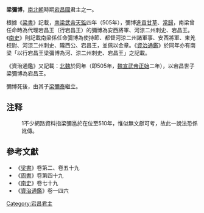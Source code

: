 '''梁彌博'''，[[南北朝|南北朝]]時期[[宕昌國|宕昌國]]君主之一。

根據《[[梁書|梁書]]》記載，[[梁_(南朝)|南梁]][[梁武帝|武帝]][[天監|天監]]四年（505年），彌博[[朝貢|進貢]][[甘草|甘草]]、[[當歸|當歸]]，南梁曾任命時為代理宕昌王（行宕昌王）的彌博為安西將軍、河涼二州刺史、宕昌王。《[[南史|南史]]》則記載南梁係任命彌博為使持節、都督河涼二州諸軍事、安西將軍、東羌校尉、河涼二州刺史、隴西公、宕昌王，並佩以金章。《[[資治通鑑|資治通鑑]]》於同年亦有南梁「以行宕昌王梁彌博為河、涼二州刺史、宕昌王」之記載。

《資治通鑑》又記載：[[北魏|北魏]]於同年（即505年，[[魏宣武帝|魏宣武帝]][[正始_(北魏)|正始]]二年），以宕昌世子梁彌博為宕昌王。

彌博死後{{ref|1}}，由其子[[梁彌泰|梁彌泰]]繼立。

== 注释 ==

:1{{note|1}}不少網路資料指梁彌邕於在位至510年，惟似無文獻可考，故此一說法恐係訛傳。

==參考文獻==
*《[[梁書|梁書]]》卷第二、卷五十九
*《[[周書|周書]]》卷第四十九
*《[[南史|南史]]》卷七十九
*《[[資治通鑑|資治通鑑]]》卷一四六

{{start box}}
{{s-before|[[梁彌邕|梁彌邕]]}}
{{s-title|[[宕昌國|宕昌]][[王|王]]|505年－？}}
{{s-after|子[[梁彌泰|梁彌泰]]}}
{{end box}}

[[Category:宕昌君主|Category:宕昌君主]]